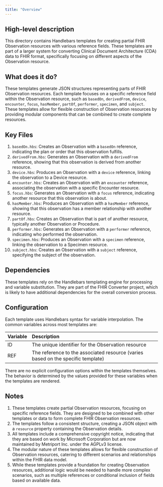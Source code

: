 ```yaml
---
title: "Overview"
---
```


## High-level description
This directory contains Handlebars templates for creating partial FHIR Observation resources with various reference fields. These templates are part of a larger system for converting Clinical Document Architecture (CDA) data to FHIR format, specifically focusing on different aspects of the Observation resource.

## What does it do?
These templates generate JSON structures representing parts of FHIR Observation resources. Each template focuses on a specific reference field within the Observation resource, such as `basedOn`, `derivedFrom`, `device`, `encounter`, `focus`, `hasMember`, `partOf`, `performer`, `specimen`, and `subject`. These templates allow for flexible construction of Observation resources by providing modular components that can be combined to create complete resources.

## Key Files
1. `basedOn.hbs`: Creates an Observation with a `basedOn` reference, indicating the plan or order that this observation fulfills.
2. `derivedFrom.hbs`: Generates an Observation with a `derivedFrom` reference, showing that this observation is derived from another resource.
3. `device.hbs`: Produces an Observation with a `device` reference, linking the observation to a Device resource.
4. `encounter.hbs`: Creates an Observation with an `encounter` reference, associating the observation with a specific Encounter resource.
5. `focus.hbs`: Generates an Observation with a `focus` reference, indicating another resource that this observation is about.
6. `hasMember.hbs`: Produces an Observation with a `hasMember` reference, showing that this observation has a member relationship with another resource.
7. `partOf.hbs`: Creates an Observation that is part of another resource, typically another Observation or Procedure.
8. `performer.hbs`: Generates an Observation with a `performer` reference, indicating who performed the observation.
9. `specimen.hbs`: Produces an Observation with a `specimen` reference, linking the observation to a Specimen resource.
10. `subject.hbs`: Creates an Observation with a `subject` reference, specifying the subject of the observation.

## Dependencies
These templates rely on the Handlebars templating engine for processing and variable substitution. They are part of the FHIR Converter project, which is likely to have additional dependencies for the overall conversion process.

## Configuration
Each template uses Handlebars syntax for variable interpolation. The common variables across most templates are:

| Variable | Description |
|:---------|:------------|
| ID | The unique identifier for the Observation resource |
| REF | The reference to the associated resource (varies based on the specific template) |

There are no explicit configuration options within the templates themselves. The behavior is determined by the values provided for these variables when the templates are rendered.

## Notes
1. These templates create partial Observation resources, focusing on specific reference fields. They are designed to be combined with other templates or data to form complete FHIR Observation resources.
2. The templates follow a consistent structure, creating a JSON object with a `resource` property containing the Observation details.
3. All templates include a comprehensive copyright notice, indicating that they are based on work by Microsoft Corporation but are now maintained by Metriport Inc. under the AGPLv3 license.
4. The modular nature of these templates allows for flexible construction of Observation resources, catering to different scenarios and relationships within the FHIR data model.
5. While these templates provide a foundation for creating Observation resources, additional logic would be needed to handle more complex scenarios, such as multiple references or conditional inclusion of fields based on available data.